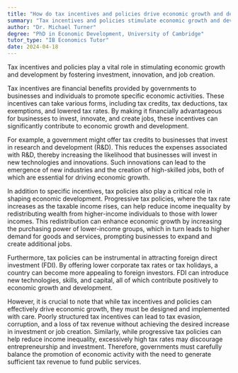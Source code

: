 ```yaml
---
title: "How do tax incentives and policies drive economic growth and development?"
summary: "Tax incentives and policies stimulate economic growth and development by encouraging investment, innovation, and job creation."
author: "Dr. Michael Turner"
degree: "PhD in Economic Development, University of Cambridge"
tutor_type: "IB Economics Tutor"
date: 2024-04-18
---
```


Tax incentives and policies play a vital role in stimulating economic growth and development by fostering investment, innovation, and job creation.

Tax incentives are financial benefits provided by governments to businesses and individuals to promote specific economic activities. These incentives can take various forms, including tax credits, tax deductions, tax exemptions, and lowered tax rates. By making it financially advantageous for businesses to invest, innovate, and create jobs, these incentives can significantly contribute to economic growth and development.

For example, a government might offer tax credits to businesses that invest in research and development (R&D). This reduces the expenses associated with R&D, thereby increasing the likelihood that businesses will invest in new technologies and innovations. Such innovations can lead to the emergence of new industries and the creation of high-skilled jobs, both of which are essential for driving economic growth.

In addition to specific incentives, tax policies also play a critical role in shaping economic development. Progressive tax policies, where the tax rate increases as the taxable income rises, can help reduce income inequality by redistributing wealth from higher-income individuals to those with lower incomes. This redistribution can enhance economic growth by increasing the purchasing power of lower-income groups, which in turn leads to higher demand for goods and services, prompting businesses to expand and create additional jobs.

Furthermore, tax policies can be instrumental in attracting foreign direct investment (FDI). By offering lower corporate tax rates or tax holidays, a country can become more appealing to foreign investors. FDI can introduce new technologies, skills, and capital, all of which contribute positively to economic growth and development.

However, it is crucial to note that while tax incentives and policies can effectively drive economic growth, they must be designed and implemented with care. Poorly structured tax incentives can lead to tax evasion, corruption, and a loss of tax revenue without achieving the desired increase in investment or job creation. Similarly, while progressive tax policies can help reduce income inequality, excessively high tax rates may discourage entrepreneurship and investment. Therefore, governments must carefully balance the promotion of economic activity with the need to generate sufficient tax revenue to fund public services.
    